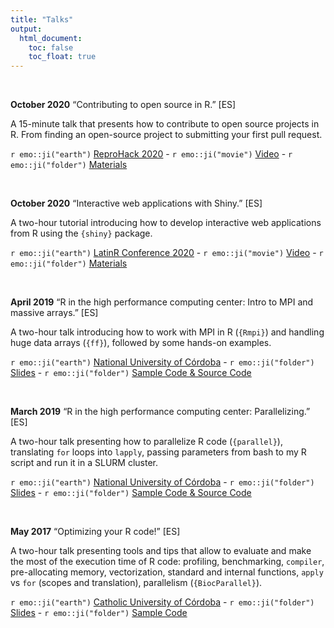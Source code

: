 ```yaml
---
title: "Talks"
output:
  html_document: 
    toc: false
    toc_float: true
---
```


&nbsp;&nbsp;&nbsp;&nbsp;&nbsp;&nbsp;&nbsp;

**October 2020** "Contributing to open source in R." [ES]

A 15-minute talk that presents how to contribute to open source projects in R. From finding an open-source project to submitting your first pull request.

`r emo::ji("earth")` [ReproHack 2020](https://latin-r.com/blog/reprohack) - `r emo::ji("movie")` [Video](https://www.youtube.com/watch?v=TVsfF3yJLlw) - `r emo::ji("folder")` [Materials](https://github.com/jcrodriguez1989/firstContributionsInR/)

&nbsp;&nbsp;&nbsp;&nbsp;&nbsp;&nbsp;&nbsp;

**October 2020** "Interactive web applications with Shiny." [ES]

A two-hour tutorial introducing how to develop interactive web applications from R using the `{shiny}` package.

`r emo::ji("earth")` [LatinR Conference 2020](https://latin-r.com/cronograma/#session-2) - `r emo::ji("movie")` [Video](https://www.youtube.com/watch?v=sryZCC9z2po) - `r emo::ji("folder")` [Materials](https://etherpad.wikimedia.org/p/latinr_taller_shiny)

&nbsp;&nbsp;&nbsp;&nbsp;&nbsp;&nbsp;&nbsp;

**April 2019** "R in the high performance computing center: Intro to MPI and massive arrays." [ES]

A two-hour talk introducing how to work with MPI in R (`{Rmpi}`) and handling huge data arrays (`{ff}`), followed by some hands-on examples.

`r emo::ji("earth")` [National University of Córdoba](https://www.unc.edu.ar/english/) - `r emo::ji("folder")` [Slides](https://www.dropbox.com/s/eo94ooukb63hhyg/02_CAD_en_R.html?dl=1) - `r emo::ji("folder")` [Sample Code & Source Code](https://www.dropbox.com/sh/jkrlarrxkx84wu2/AAA5OQT8v8PGcuv0N42xEXgka?dl=1)

&nbsp;&nbsp;&nbsp;&nbsp;&nbsp;&nbsp;&nbsp;

**March 2019** "R in the high performance computing center: Parallelizing." [ES]

A two-hour talk presenting how to parallelize R code (`{parallel}`), translating `for` loops into `lapply`, passing parameters from bash to my R script and run it in a SLURM cluster.

`r emo::ji("earth")` [National University of Córdoba](https://www.unc.edu.ar/english/) - `r emo::ji("folder")` [Slides](https://www.dropbox.com/s/hr03b5v74xi2f3v/01_paralelizando.html?dl=1) - `r emo::ji("folder")` [Sample Code & Source Code](https://www.dropbox.com/sh/nvp8bd6qz6057n6/AAAFh0u5XxULCYzZW4XQYVbGa?dl=1)

&nbsp;&nbsp;&nbsp;&nbsp;&nbsp;&nbsp;&nbsp;

**May 2017** "Optimizing your R code!" [ES]

A two-hour talk presenting tools and tips that allow to evaluate and make the most of the execution time of R code:
profiling, benchmarking, `compiler`, pre-allocating memory, vectorization, standard and internal functions, `apply` vs `for` (scopes and translation), parallelism (`{BiocParallel}`).

`r emo::ji("earth")` [Catholic University of Córdoba](https://ucc.edu.ar/) - `r emo::ji("folder")` [Slides](https://www.dropbox.com/s/umgh1bmgbk2q87s/Seminario_speedup_R.pdf?dl=1) - `r emo::ji("folder")` [Sample Code](https://www.dropbox.com/sh/3lt5o3hi45uevhv/AADYWIC6oUgbY2EQAjPNBulZa?dl=1)
